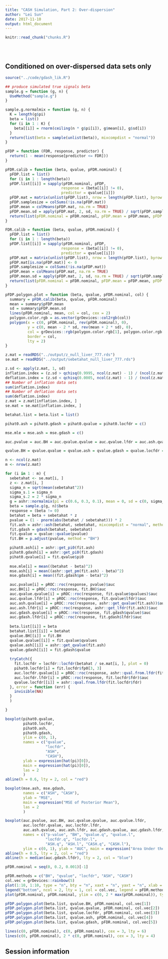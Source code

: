 ```yaml
---
title: "CASH Simulation, Part 2: Over-dispersion"
author: "Lei Sun"
date: 2017-11-10
output: html_document
---
```


<!-- The file analysis/chunks.R contains chunks that define default settings
shared across the workflowr files. -->
```r
knitr::read_chunk("chunks.R")
```

<!-- Update knitr chunk options -->
```r
```

<!-- Insert the date the file was last updated -->
```r
```

<!-- Insert the code version (Git commit SHA1) if Git repository exists and R
 package git2r is installed -->
```r
```

<!-- Add your analysis here -->

## Conditioned on over-dispersed data sets only

```r
source("../code/gdash_lik.R")
```

```r
## produce simulated true signals beta
sample.g = function (g, n) {
  UseMethod("sample.g")
}

sample.g.normalmix = function (g, n) {
  K = length(g$pi)
  beta = list()
  for (i in 1 : K) {
    beta[[i]] = rnorm(ceiling(n * g$pi[i]), g$mean[i], g$sd[i])
  }
  return(list(beta = sample(unlist(beta)), mixcompdist = "normal"))
}
```

```r
pFDP = function (FDR, response, predictor) {
  return(1 - mean(response[predictor <= FDR]))
}

pFDR.calib = function (beta, qvalue, pFDR.nominal) {
  pFDP.list = list()
  for (i in 1 : length(beta))
  pFDP.list[[i]] = sapply(pFDR.nominal, pFDP,
                         response = (beta[[i]] != 0),
                         predictor = qvalue[[i]])
  pFDP.mat = matrix(unlist(pFDP.list), nrow = length(pFDP.list), byrow = TRUE)
  pFDP.samplesize = colSums(!is.na(pFDP.mat))
  pFDP.mean = colMeans(pFDP.mat, na.rm = TRUE)
  pFDP.mean.sd = apply(pFDP.mat, 2, sd, na.rm = TRUE) / sqrt(pFDP.samplesize)
  return(list(pFDR.nominal = pFDR.nominal, pFDP.mean = pFDP.mean, pFDP.mean.sd = pFDP.mean.sd))
}

FDR.calib = function (beta, qvalue, pFDR.nominal) {
  pFDP.list = list()
  for (i in 1 : length(beta))
  pFDP.list[[i]] = sapply(pFDR.nominal, pFDP,
                         response = (beta[[i]] != 0),
                         predictor = qvalue[[i]])
  pFDP.mat = matrix(unlist(pFDP.list), nrow = length(pFDP.list), byrow = TRUE)
  pFDP.mat[is.na(pFDP.mat)] <- 0
  pFDP.samplesize = colSums(!is.na(pFDP.mat))
  pFDP.mean = colMeans(pFDP.mat, na.rm = TRUE)
  pFDP.mean.sd = apply(pFDP.mat, 2, sd, na.rm = TRUE) / sqrt(pFDP.samplesize)
  return(list(pFDR.nominal = pFDR.nominal, pFDP.mean = pFDP.mean, pFDP.mean.sd = pFDP.mean.sd))
}

pFDP.polygon.plot = function (beta, qvalue, pFDR.nominal, col) {
  summary = pFDR.calib(beta, qvalue, pFDR.nominal)
  mean = summary$pFDP.mean
  sd = summary$pFDP.mean.sd
  lines(pFDR.nominal, mean, col = col, cex = 2)
  polygon.color.rgb = as.vector(grDevices::col2rgb(col))
  polygon(x = c(0, pFDR.nominal, rev(pFDR.nominal), 0),
          y = c(0, mean - 2 * sd, rev(mean + 2 * sd), 0),
          col = grDevices::rgb(polygon.color.rgb[1], polygon.color.rgb[2], polygon.color.rgb[3], alpha = 100, max = 255),
          border = col,
          lty = 2)
}
```

```r
z.mat = readRDS("../output/z_null_liver_777.rds")
se.mat = readRDS("../output/sebetahat_null_liver_777.rds")
```

```r
z.sd <- apply(z.mat, 1, sd)
inflation.index = (z.sd > qchisq(0.9995, ncol(z.mat) - 1) / (ncol(z.mat) - 1))
deflation.index = (z.sd < qchisq(0.0005, ncol(z.mat) - 1) / (ncol(z.mat) - 1))
## Number of inflation data sets
sum(inflation.index)
## Number of deflation data sets
sum(deflation.index)
z.mat = z.mat[inflation.index, ]
se.mat = se.mat[inflation.index, ]
```

```r
betahat.list = beta.list = list()

pihat0.ash = pihat0.gdash = pihat0.qvalue = pihat0.locfdr = c()

mse.mle = mse.ash = mse.gdash = c()

auc.pvalue = auc.BH = auc.qvalue.qvalue = auc.qvalue.lfdr = auc.ash.qvalue = auc.ash.lfdr = auc.gdash.qvalue = auc.gdash.lfdr = auc.locfdr.qvalue = auc.locfdr.lfdr = c()

qvalue.BH = qvalue.qvalue = qvalue.ash = qvalue.gdash = qvalue.locfdr = list()

n <- ncol(z.mat)
m <- nrow(z.mat)

for (i in 1 : m) {
  sebetahat <- se.mat[i, ]
  z <- z.mat[i, ]
  sigma_n = sqrt(mean(sebetahat^2))
  sigma_s.1 = sigma_n
  sigma_s.2 = 2 * sigma_n
  g = ashr::normalmix(pi = c(0.6, 0.3, 0.1), mean = 0, sd = c(0, sigma_s.1, sigma_s.2))
  beta = sample.g(g, n)$beta
  response = (beta != 0)
  betahat = beta + sebetahat * z
  pvalue = (1 - pnorm(abs(betahat / sebetahat))) * 2
  fit.ash = ashr::ash(betahat, sebetahat, mixcompdist = "normal", method = "fdr")
  fit.gdash = gdash(betahat, sebetahat)
  fit.qvalue = qvalue::qvalue(pvalue)
  fit.BH = p.adjust(pvalue, method = "BH")

  pihat0.ash[i] = ashr::get_pi0(fit.ash)
  pihat0.gdash[i] = ashr::get_pi0(fit.gdash)
  pihat0.qvalue[i] = fit.qvalue$pi0
  
  mse.mle[i] = mean((betahat - beta)^2)
  mse.ash[i] = mean((ashr::get_pm(fit.ash) - beta)^2)
  mse.gdash[i] = mean((fit.gdash$pm - beta)^2)

  auc.pvalue[i] = pROC::roc(response, pvalue)$auc
  auc.BH[i] = pROC::roc(response, fit.BH)$auc
  auc.qvalue.qvalue[i] = pROC::roc(response, fit.qvalue$qvalues)$auc
  auc.qvalue.lfdr[i] = pROC::roc(response, fit.qvalue$lfdr)$auc
  auc.ash.qvalue[i] = pROC::roc(response, ashr::get_qvalue(fit.ash))$auc
  auc.ash.lfdr[i] = pROC::roc(response, ashr::get_lfdr(fit.ash))$auc
  auc.gdash.qvalue[i] = pROC::roc(response, fit.gdash$qvalue)$auc
  auc.gdash.lfdr[i] = pROC::roc(response, fit.gdash$lfdr)$auc
  
  beta.list[[i]] = beta
  betahat.list[[i]] = betahat
  qvalue.BH[[i]] = fit.BH
  qvalue.qvalue[[i]] = fit.qvalue$qvalues
  qvalue.ash[[i]] = ashr::get_qvalue(fit.ash)
  qvalue.gdash[[i]] = fit.gdash$qvalue
  
  tryCatch({
    fit.locfdr = locfdr::locfdr(betahat / se.mat[i, ], plot = 0)
    pihat0.locfdr[i] = fit.locfdr$fp0[3, 3]
    auc.locfdr.qvalue[i] = pROC::roc(response, ashr::qval.from.lfdr(fit.locfdr$fdr))$auc
    auc.locfdr.lfdr[i] = pROC::roc(response, fit.locfdr$fdr)$auc
    qvalue.locfdr[[i]] = ashr::qval.from.lfdr(fit.locfdr$fdr)
  }, error = function (err) {
    invisible(NA)
  }
  )

}
```

```r
boxplot(pihat0.qvalue, 
        pihat0.locfdr, 
        pihat0.ash,
        pihat0.gdash,
        ylim = c(0, 1), 
        names = c("qvalue",
                  "locfdr",
                  "ASH",
                  "CASH"),
        ylab = expression(hat(pi)[0]),
        main = expression(hat(pi)[0]),
        las = 2
        )
abline(h = 0.6, lty = 2, col = "red")
```

```r
boxplot(mse.ash, mse.gdash,
        names = c("ASH", "CASH"),
        ylab = "MSE",
        main = expression("MSE of Posterior Mean"),
        las = 2
        )
```

```r
boxplot(auc.pvalue, auc.BH, auc.qvalue.qvalue, auc.qvalue.lfdr, 
        auc.locfdr.qvalue, auc.locfdr.lfdr,
        auc.ash.qvalue, auc.ash.lfdr, auc.gdash.qvalue, auc.gdash.lfdr,
        names = c("p-value", "BH", "qvalue.q", "qvalue.l",
                  "locfdr.q", "locfdr.l",
                  "ASH.q", "ASH.l", "CASH.q", "CASH.l"),
        ylim = c(0, 1), ylab = "AUC", main = expression("Area Under the ROC Curve"), las = 2)
abline(h = 0.5, lty = 2, col = "red")
abline(h = median(auc.gdash.lfdr), lty = 2, col = "blue")
```

```r
pFDR.nominal = seq(0, 0.2, 0.001)[-1]

pFDR.methods = c("BH", "qvalue", "locfdr", "ASH", "CASH")
col.vec = grDevices::rainbow(5)
plot(1:10, 1:10, type = "n", bty = "n", xaxt = "n", yaxt = "n", xlab = "", ylab = "")
legend("bottom", ncol = 2, lty = 1, col = col.vec, legend = pFDR.methods)
plot(pFDR.nominal, pFDR.nominal, ylim = c(0, 2 * max(pFDR.nominal)), type = "n", xlab = "Nominal Positive False Discovery Rate", ylab = "Average Positive False Discovery Proportion", main = "Calibration of Positive FDR (Over-Dispersion)")

pFDP.polygon.plot(beta.list, qvalue.BH, pFDR.nominal, col.vec[1])
pFDP.polygon.plot(beta.list, qvalue.qvalue, pFDR.nominal, col.vec[2])
pFDP.polygon.plot(beta.list, qvalue.locfdr, pFDR.nominal, col.vec[3])
pFDP.polygon.plot(beta.list, qvalue.ash, pFDR.nominal, col.vec[4])
pFDP.polygon.plot(beta.list, qvalue.gdash, pFDR.nominal, col.vec[5])

lines(c(0, pFDR.nominal), c(0, pFDR.nominal), cex = 3, lty = 6)
lines(c(0, pFDR.nominal), 2 * c(0, pFDR.nominal), cex = 3, lty = 4)
```


## Session information

<!-- Insert the session information into the document -->
```r
```

